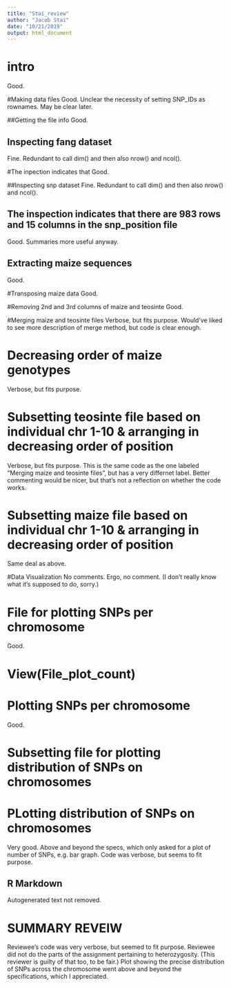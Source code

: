 ```yaml
---
title: "Stai_review"
author: "Jacob Stai"
date: "10/21/2019"
output: html_document
---
```


# intro
Good.

#Making data files 
Good. Unclear the necessity of setting SNP_IDs as rownames. May be clear later.

##Getting the file info
Good.

## Inspecting fang dataset
Fine. Redundant to call dim() and then also nrow() and ncol().

#The inpection indicates that
Good.

##Inspecting snp dataset
Fine. Redundant to call dim() and then also nrow() and ncol().

## The inspection indicates that there are 983 rows and 15 columns in the snp_position file
Good. Summaries more useful anyway.

## Extracting maize sequences
Good.

#Transposing maize data
Good.

#Removing 2nd and 3rd columns of maize and teosinte
Good.

#Merging maize and teosinte files
Verbose, but fits purpose. Would've liked to see more description of merge method, but code is clear enough.

# Decreasing order of maize genotypes
Verbose, but fits purpose.

# Subsetting teosinte file based on individual chr 1-10 & arranging in decreasing order of position
Verbose, but fits purpose. This is the same code as the one labeled "Merging maize and teosinte files", but has a very differnet label. Better commenting would be nicer, but that's not a reflection on whether the code works.

# Subsetting maize file based on individual chr 1-10 & arranging in decreasing order of position
Same deal as above.

#Data Visualization
No comments. 
Ergo, no comment. 
(I don't really know what it's supposed to do, sorry.)

# File for plotting SNPs per chromosome
Good.

# View(File_plot_count)
# Plotting SNPs per chromosome 
Good.

# Subsetting file for plotting distribution of SNPs on chromosomes
# PLotting distribution of SNPs on chromosomes
Very good. Above and beyond the specs, which only asked for a plot of number of SNPs, e.g. bar graph. Code was verbose, but seems to fit purpose.

## R Markdown
Autogenerated text not removed.

##################
# SUMMARY REVEIW #
##################

Reviewee's code was very verbose, but seemed to fit purpose. Reviewee did not do the parts of the assignment pertaining to heterozygosity. (This reviewer is guilty of that too, to be fair.) Plot showing the precise distribution of SNPs across the chromosome went above and beyond the specifications, which I appreciated.